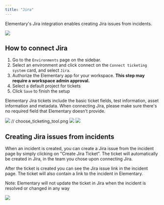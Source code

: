```yaml
---
title: "Jira"
---
```


Elementary's Jira integration enables creating Jira issues from incidents.

<img src="https://res.cloudinary.com/dvmtceykh/image/upload/v1739794592/create_ticket_rxdrx4.png" />

## How to connect Jira
1. Go to the `Environments` page on the sidebar.
2. Select an environment and click connect on the `Connect ticketing system` card, and select `Jira`.
3. Authorize the Elementary app for your workspace. **This step may require a workspace admin approval.**
4. Select a default project for tickets
5. Click `Save` to finish the setup

<Warning>Elementary Jira tickets include the basic ticket fields, test information, asset information and metadata. When connecting Jira, please make sure there's no required field that Elementary doesn't provide.</Warning>

<img src="https://res.cloudinary.com/dvmtceykh/image/upload/v1739794590/connect_zqg0vr.png" />
// choose_ticketing_tool.png
<img src="https://res.cloudinary.com/dvmtceykh/image/upload/v1739794590/jira_oauth_qkvk9e.png" />
<img src="https://res.cloudinary.com/dvmtceykh/image/upload/v1739794589/choose_jira_project_ukaxfq.png" />

## Creating Jira issues from incidents
When an incident is created, you can create a Jira issue from the incident page by simply clicking on "Create Jira Ticket".
The ticket will automatically be created in Jira, in the team you chose upon connecting Jira.

After the ticket is created you can see the Jira issue link in the incident page.
The ticket will also contain a link to the incident in Elementary.

<Note>Note: Elementary will not update the ticket in Jira when the incident is resolved or changed in any way</Note>

<img src="https://res.cloudinary.com/dvmtceykh/image/upload/v1739794590/jira_ticket_l6wknb.png" />

